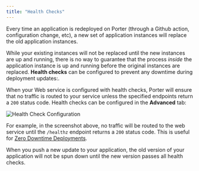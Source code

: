 ```yaml
---
title: "Health Checks"
---
```


Every time an application is redeployed on Porter (through a Github action, configuration change, etc), a new set of application instances will replace the old application instances. 

While your existing instances will not be replaced until the new instances are up and running, there is no way to guarantee that the process *inside* the application instance is up and running before the original instances are replaced. 
**Health checks** can be configured to prevent any downtime during deployment updates:.

When your Web service is configured with health checks, Porter will ensure that no traffic is routed to your service unless the specified endpoints return a `200` status code. Health checks can be configured in the **Advanced** tab:

![Health Check Configuration](/images/configure/health-checks.png)

For example, in the screenshot above, no traffic will be routed to the web service until the `/healthz` endpoint returns a `200` status code. This is useful for 
[Zero Downtime Deployments](/configure/zero-downtime-deployments). 

When you push a new update to your application, the old version of your application will not be spun down until the new version passes all health checks. 